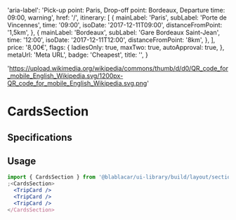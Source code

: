 

<Meta title="Sections/CardsSection" />

  'aria-label': 'Pick-up point: Paris, Drop-off point: Bordeaux, Departure time: 09:00, warning',
  href: '/',
  itinerary: [
    {
      mainLabel: 'Paris',
      subLabel: 'Porte de Vincennes',
      time: '09:00',
      isoDate: '2017-12-11T09:00',
      distanceFromPoint: '1,5km',
    },
    {
      mainLabel: 'Bordeaux',
      subLabel: 'Gare Bordeaux Saint-Jean',
      time: '12:00',
      isoDate: '2017-12-11T12:00',
      distanceFromPoint: '8km',
    },
  ],
  price: '8,00€',
  flags: {
    ladiesOnly: true,
    maxTwo: true,
    autoApproval: true,
  },
  metaUrl: 'Meta URL',
  badge: 'Cheapest',
  title: '',
}

  'https://upload.wikimedia.org/wikipedia/commons/thumb/d/d0/QR_code_for_mobile_English_Wikipedia.svg/1200px-QR_code_for_mobile_English_Wikipedia.svg.png'

# **CardsSection**

<Canvas>
  <Story name="Default">
    <CardsSection>
      <TripCard {...tripCardConfig} />
      <TripCard
        {...tripCardConfig}
        driver={{
          avatarUrl: '//placehold.it/500x500',
          firstName: 'Jane',
        }}
        badge="Closest"
      />
    </CardsSection>
  </Story>
  <Story name="with 4 trip cards">
    <CardsSection>
      <TripCard {...tripCardConfig} />
      <TripCard
        {...tripCardConfig}
        driver={{
          avatarUrl: '//placehold.it/500x500',
          firstName: 'Jane',
        }}
        badge="Closest"
      />
      <TripCard {...tripCardConfig} />
      <TripCard
        {...tripCardConfig}
        driver={{
          avatarUrl: '//placehold.it/500x500',
          firstName: 'Jane',
        }}
        badge="Closest"
      />
    </CardsSection>
  </Story>
  <Story name="with 3 QR Cards">
    <CardsSection>
      <QrCard
        title="Jack Jones Dupont"
        imageUrl={qrUrl}
        itemMainTitle="1st class"
        itemMainInfo="Your seat number will be assigned to you 1 hour before departure."
      />
      <QrCard
        title="Michael Jones"
        imageUrl={qrUrl}
        itemMainTitle="1st class"
        itemMainInfo="Seat n°22"
      />
      <QrCard
        title="Johnny Perry Jones Tony Longname"
        imageUrl={qrUrl}
        itemMainTitle="1st class"
        itemMainInfo="Seat n°21"
      />
    </CardsSection>
  </Story>
  <Story name="with 1 QR Card">
    <CardsSection>
      <QrCard
        title="Jack Jones Dupont"
        imageUrl={qrUrl}
        itemMainTitle="1st class"
        itemMainInfo="Your seat number will be assigned to you 1 hour before departure."
      />
    </CardsSection>
  </Story>
  <Story name="with contentSize LARGE">
    <CardsSection contentSize={SectionContentSize.LARGE}>
      <TripCard {...tripCardConfig} />
      <TripCard {...tripCardConfig} />
      <TripCard {...tripCardConfig} />
      <TripCard {...tripCardConfig} />
      <TripCard {...tripCardConfig} />
    </CardsSection>
  </Story>
</Canvas>

## Specifications

## Usage

```jsx
import { CardsSection } from '@blablacar/ui-library/build/layout/section/cardsSection'
;<CardsSection>
  <TripCard />
  <TripCard />
  <TripCard />
</CardsSection>
```

<ArgsTable of={CardsSection} />
